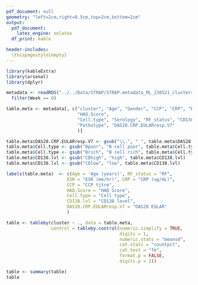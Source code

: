 ```yaml
---
pdf_document: null
geometry: "left=2cm,right=0.5cm,top=2cm,bottom=2cm"
output: 
  pdf_document:
    latex_engine: xelatex  
  df_print: kable

header-includes:
  \thispagestyle{empty}
---
```

  
```r
library(kableExtra)
library(arsenal)
library(dplyr)
```
  
```r
metadata <- readRDS("../../Data/STRAP/STRAP.metadata_ML_230521_clusters.RDS") %>% #baseline only
  filter(Week == 0)

table.meta <- metadata[, c("cluster", "Age", "Gender", "CCP", "CRP", "ESR",
                           "HAQ.Score",
                           "Cell.type", "Serology", "RF_status", "CD138.lvl",
                           "Pathotype", "DAS28.CRP.EULARresp.V7"
                           )]

table.meta$DAS28.CRP.EULARresp.V7 <- gsub("\\.", " ", table.meta$DAS28.CRP.EULARresp.V7)
table.meta$Cell.type <- gsub("Bpoor", "B cell poor", table.meta$Cell.type)
table.meta$Cell.type <- gsub("Brich", "B cell rich", table.meta$Cell.type)
table.meta$CD138.lvl <- gsub("CDhigh", "high", table.meta$CD138.lvl)
table.meta$CD138.lvl <- gsub("CDlow", "low", table.meta$CD138.lvl)

labels(table.meta)  <- c(Age = 'Age (years)', RF_status = "RF",
                       ESR = "ESR (mm/hr)", CRP = "CRP (ug/mL)",
                       CCP = "CCP titre",
                       HAQ.Score = "HAQ Score",
                       Cell.type = "Cell type",
                       CD138.lvl = "CD138 level",
                       DAS28.CRP.EULARresp.V7 = "DAS28 EULAR"
                       )

table <- tableby(cluster ~ ., data = table.meta, 
                 control = tableby.control(numeric.simplify = TRUE,
                                           digits = 1,
                                           numeric.stats = "meansd",
                                           cat.stats = "countpct",
                                           cat.test = "fe",
                                           format.p = FALSE, 
                                           digits.p = 2))  

table <- summary(table)
table
```



